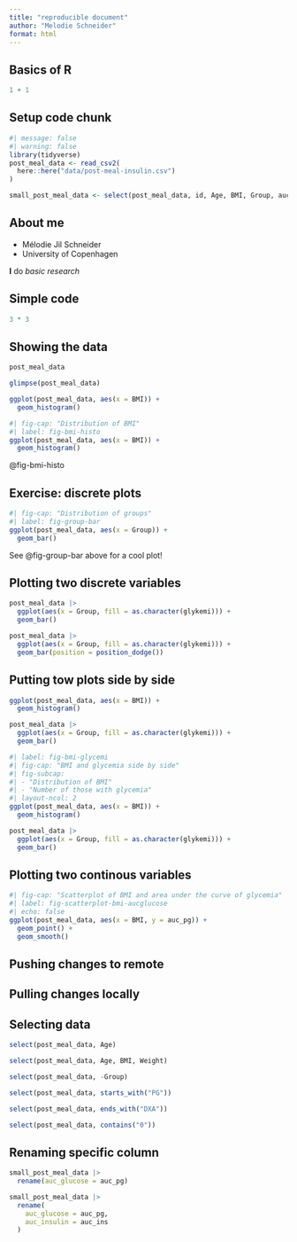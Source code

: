 ```yaml
---
title: "reproducible document"
author: "Melodie Schneider"
format: html
---
```


## Basics of R

```r
1 + 1
```

## Setup code chunk

```r
#| message: false
#| warning: false
library(tidyverse)
post_meal_data <- read_csv2(
  here::here("data/post-meal-insulin.csv")
)

small_post_meal_data <- select(post_meal_data, id, Age, BMI, Group, auc_pg, auc_ins, glykemi)
```
## About me

- Mélodie Jil Schneider
- University of Copenhagen

**I** do *basic research*

## Simple code

```r
3 * 3
```
## Showing the data

```r
post_meal_data
```
```r
glimpse(post_meal_data)
```


```r
ggplot(post_meal_data, aes(x = BMI)) +
  geom_histogram()
```
```r
#| fig-cap: "Distribution of BMI"
#| label: fig-bmi-histo
ggplot(post_meal_data, aes(x = BMI)) +
  geom_histogram()
```

@fig-bmi-histo

## Exercise: discrete plots

```r
#| fig-cap: "Distribution of groups"
#| label: fig-group-bar
ggplot(post_meal_data, aes(x = Group)) +
  geom_bar()
```

See @fig-group-bar above for a cool plot!

## Plotting two discrete variables

```r
post_meal_data |>
  ggplot(aes(x = Group, fill = as.character(glykemi))) +
  geom_bar()
```

```r
post_meal_data |>
  ggplot(aes(x = Group, fill = as.character(glykemi))) +
  geom_bar(position = position_dodge())
```
## Putting tow plots side by side

```r
ggplot(post_meal_data, aes(x = BMI)) +
  geom_histogram()
```

```r
post_meal_data |>
  ggplot(aes(x = Group, fill = as.character(glykemi))) +
  geom_bar()
```

```r
#| label: fig-bmi-glycemi
#| fig-cap: "BMI and glycemia side by side"
#| fig-subcap:
#| - "Distribution of BMI"
#| - "Number of those with glycemia"
#| layout-ncol: 2
ggplot(post_meal_data, aes(x = BMI)) +
  geom_histogram()

post_meal_data |>
  ggplot(aes(x = Group, fill = as.character(glykemi))) +
  geom_bar()
```

## Plotting two continous variables

```r
#| fig-cap: "Scatterplot of BMI and area under the curve of glycemia"
#| label: fig-scatterplot-bmi-aucglucose
#| echo: false
ggplot(post_meal_data, aes(x = BMI, y = auc_pg)) +
  geom_point() +
  geom_smooth()
```
## Pushing changes to remote

## Pulling changes locally

## Selecting data

```r
select(post_meal_data, Age)

select(post_meal_data, Age, BMI, Weight)

select(post_meal_data, -Group)

select(post_meal_data, starts_with("PG"))

select(post_meal_data, ends_with("DXA"))

select(post_meal_data, contains("0"))
```

## Renaming specific column

```r
small_post_meal_data |>
  rename(auc_glucose = auc_pg)

small_post_meal_data |>
  rename(
    auc_glucose = auc_pg,
    auc_insulin = auc_ins
  )
```

